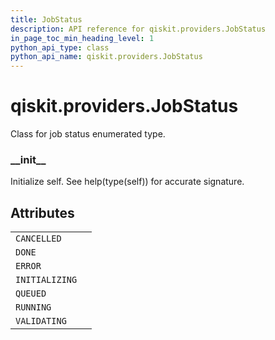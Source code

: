 ```yaml
---
title: JobStatus
description: API reference for qiskit.providers.JobStatus
in_page_toc_min_heading_level: 1
python_api_type: class
python_api_name: qiskit.providers.JobStatus
---
```


<span id="qiskit-providers-jobstatus" />

# qiskit.providers.JobStatus

<Class id="qiskit.providers.JobStatus" github="https://github.com/qiskit/qiskit/tree/stable/0.16/qiskit/providers/jobstatus.py" signature="JobStatus(value)">
  Class for job status enumerated type.

  ### \_\_init\_\_

  <Function id="qiskit.providers.JobStatus.__init__" name="__init__" signature="__init__()">
    Initialize self. See help(type(self)) for accurate signature.
  </Function>

  ## Attributes

  |                |   |
  | -------------- | - |
  | `CANCELLED`    |   |
  | `DONE`         |   |
  | `ERROR`        |   |
  | `INITIALIZING` |   |
  | `QUEUED`       |   |
  | `RUNNING`      |   |
  | `VALIDATING`   |   |
</Class>

